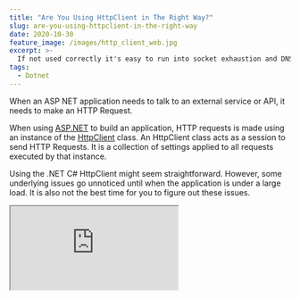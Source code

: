 ```yaml
---
title: "Are You Using HttpClient in The Right Way?"
slug: are-you-using-httpclient-in-the-right-way
date: 2020-10-30
feature_image: /images/http_client_web.jpg
excerpt: >-
  If not used correctly it's easy to run into socket exhaustion and DNS related issues with HttpClient in .NET Core. Learn how to identify these issues and how to use HttpClient class in the right way.
tags:
  - Dotnet
---
```

When an ASP NET application needs to talk to an external service or API, it needs to make an HTTP Request.

When using [ASP.NET](http://asp.NET) to build an application, HTTP requests is made using an instance of the [HttpClient](https://docs.microsoft.com/en-us/dotnet/api/system.net.http.httpclient?view=netcore-3.1&WT.mc_id=AZ-MVP-5003875) class. An HttpClient class acts as a session to send HTTP Requests. It is a collection of settings applied to all requests executed by that instance.

Using the .NET C# HttpClient might seem straightforward. However, some underlying issues go unnoticed until when the application is under a large load. It is also not the best time for you to figure out these issues.

<iframe src="https://www.youtube.com/embed/bAXZx0zOeCU" />

So let's spend some time now and understand the proper way to use HttpClient class and avoid running into issues with it for your application.

## Common Issues When Using C# HttpClient

Before we go any further, let's first understand the common issues when using HttpClient and how to uncover them even when running on your local machine without any load.

Below I have a code sample used to talk to an external API, in this case, a [weather api](http://www.weatherapi.com/), to fetch weather details for a given city. The code instantiates a new instance of HttpClient, makes a GET request to the external API and returns the JSON response.

```csharp
using(var httpClient = new HttpClient())
{
    string APIURL = $"http://api.weatherapi.com/v1/current.json?key={API_KEY}&q={cityName}";
    var response =  await httpClient.GetAsync(APIURL);
    return await response.Content.ReadAsStringAsync();
}

```

It works fine; happy days. Let's move on to the next feature!

### Socket Exhaustion

But wait, let's take a second and fire up the command line. Let's see what's happening behind the scenes with the HttpClient and every execution of the above code.

We will use a popular command-line utility, [netstat](https://docs.microsoft.com/en-us/windows-server/administration/windows-commands/netstat), to look at the network statistics. It displays all active connections and details of it. Since we want to filter it down by the connections to the Weather API, let's filter it down using the API's IP address.

Running `ping api.weather.com` returns the IP address we want - `185.190.83.2`

Let’s use that to filter the records returned using the netstat command - `netstat -ano | findstr 185.190.83.2`

![Each request to the API opens a new socket and a connection to the external API. It leads to socket exhaustion problem.](/images/httpclient_socket_exhausition.jpg)

Every request to the API endpoint opens a new connection to the external API. As shown in the image above, you can see more network connections when running the `netstat` command after making requests to our API endpoint. Even after the HttpClient connection is disposed, it leaves the network connections in a TIME\_WAIT state.

_The TIME\_WAIT state means the connection is closed on one side (ours), but we''re still waiting to see if any additional packets come in because of a delay in the network connection._

These connections will eventually get closed after a timeout. However, as you can see, if there are many requests to the API, we can soon run of sockets to create (one per connection), and the application will throw an exception. The worst thing is such issues rarely happen in local development or testing unless you perform a load test on the application.

### DNS Changes Not Reflecting

If creating a new instance for every request is bad, the first solution that comes to our mind is the Singleton Pattern.

```csharp
private static HttpClient _httpClient;

public WeatherForecastController(ILogger<WeatherForecastController> logger)
{
    _logger = logger;
    if(_httpClient == null)
        _httpClient =  new HttpClient();
}

```

We can create a new instance of HttpClient and not dispose of for the application lifetime. In this case, we reuse the HttpClient instance, and so only one connection is maintained. It works fine as long as there are no DNS or other network-level changes to the external API's connection. If it happens, we will have to restart our API application to create a new HttpClient instance.

You can [read more about these issues](https://docs.microsoft.com/en-us/dotnet/architecture/microservices/implement-resilient-applications/use-httpclientfactory-to-implement-resilient-http-requests#issues-with-the-original-httpclient-class-available-in-net-core) using the HttpClient class directly in the official Microsoft documentation.

[![](/images/asp_net_core_banner.png)](https://www.youtube.com/playlist?list=PL59L9XrzUa-nqfCHIKazYMFRKapPNI4sP)

## Use IHttpClientFactory To Create HttpClient

Now that we know the issues let’s see how to fix this. The simplest way is to inject the `IHttpClient Factory` and create a new HttpClient instance from it.

```csharp
private readonly IHttpClientFactory _httpClientFactory;
public WeatherForecastController(IHttpClientFactory httpClientFactory)
{
     _httpClientFactory = httpClientFactory;
}

[HttpGet]
public async Task<string> Get(string cityName)
{
  var httpClient = _httpClientFactory.CreateClient();
    string APIURL = $"http://api.weatherapi.com/v1/current.json?key={API_KEY}&q={cityName}";
    ...
}

```

To enable Dependency Injection of the `IHttpClientFactory` instance we need to make sure to call `services.AddHttpClient()` method in `ConfigureServices` method of `Startup.cs`.

![Using IHttpClientFactory, even after making multiple calls, we see only one connection in the Established state when running netstat.](/images/httpclient_using_ihttpclientfactory.jpg)

Using the IHttpClientFactory [has several benefits](https://docs.microsoft.com/en-us/dotnet/architecture/microservices/implement-resilient-applications/use-httpclientfactory-to-implement-resilient-http-requests#benefits-of-using-ihttpclientfactory?WT.mc_id=AZ-MVP-5003875), including managing the lifetime of the network connections. Using the factory to create the client reuses connection from a connection pool, thereby not creating too many sockets. The connections are reused and automatically disposed to avoid DNS level issues.

If you are interested in learning more about how it works internally [checkout out this link here](https://docs.microsoft.com/en-us/dotnet/architecture/microservices/implement-resilient-applications/use-httpclientfactory-to-implement-resilient-http-requests#benefits-of-using-ihttpclientfactory?WT.mc_id=AZ-MVP-5003875).

### Consumption Patterns

There are different ways we can use IHttpClientFactory in our application code.

#### [Basic Usage](https://docs.microsoft.com/en-us/aspnet/core/fundamentals/http-requests?view=aspnetcore-3.1&WT.mc_id=AZ-MVP-5003875#basic-usage)

The above usage of IHttpClientFactory is referred to as **[Basic usage](https://docs.microsoft.com/en-us/aspnet/core/fundamentals/http-requests?view=aspnetcore-3.1&WT.mc_id=AZ-MVP-5003875#basic-usage)**, by directly injecting the factory instance into the Controller or class that requires an HttpClient instance. It works perfectly fine.

However, often when we need to make connections to external services, we also need a set of associated configuration details like URL, secret keys, special request headers, etc. While you can inject the configuration setting and other information into the Controller, the container soon starts violating the Single Responsibility Principle (SRP).

#### [Named Clients](https://docs.microsoft.com/en-us/aspnet/core/fundamentals/http-requests?view=aspnetcore-3.1&WT.mc_id=AZ-MVP-5003875#named-clients)

When using Named clients, the HttpClient instance configurations can be specified while registering the service with the Dependency Injection container. Instead of just calling the `services.AddHttpClient()` method in `Startup.cs,` we can add a client with a name and associated configuration.

Below we have a client with the name '_weather_,' and it also configures the BaseAddress to use for the client.

```csharp
services.AddHttpClient("weather", c =>
{
    c.BaseAddress = new Uri("http://api.weatherapi.com/v1/current.json");
})

```

In the Controller class, when we need to create a new HttpClient, we can use the name to create a specific client.

```csharp
  var httpClient = _httpClientFactory.CreateClient("weather");

```

#### [Typed clients](https://docs.microsoft.com/en-us/aspnet/core/fundamentals/http-requests?view=aspnetcore-3.1&WT.mc_id=AZ-MVP-5003875#typed-clients)

In the above code, we still need to hardcode the 'weather' string in the Controller and manually create a HttpClient ourselves.

To avoid calling the `CreateClient` method explicitly, we can use the Typed client pattern.

The external API calls are refactored into a separate class (`WeatherService`) for this pattern. This new class takes a dependency on the HttpClient directly, as shown below.

```csharp
public interface IWeatherService
{
    Task < string > Get(string cityName);
}

public class WeatherService: IWeatherService
{
    private HttpClient _httpClient;

    public WeatherService(HttpClient httpClient)
    {
        _httpClient = httpClient;
    }

    public async Task < string > Get(string cityName)
    {
        string APIURL = $ "?key={API_KEY}&q={cityName}";
        var response = await _httpClient.GetAsync(APIURL);
        return await response.Content.ReadAsStringAsync();
    }
}

```

When adding the new class, `WeatherService` to the Dependency Injection container, we can apply the relevant configuration, as shown below.

```csharp
services.AddHttpClient<IWeatherService,WeatherService>(c => {
      c.BaseAddress = new Uri("http://api.weatherapi.com/v1/current.json");
})

```

The Controller class can now use the `WeatherService` and call it to get back the relevant data, as shown below.

```csharp
public WeatherForecastController(IWeatherService weatherService)
{
    _weatherService = weatherService;
}

[HttpGet]
public async Task<string> Get(string cityName)
{
    return await _weatherService.Get(cityName);
}

```

By using IHttpClientFactory, we can solve all the initial issues that we saw with instantiating the HttpClient instance directly. After refactoring it to the Typed client consumption pattern, it is also well separated and easier to maintain. It drives us to write cleaner, loosely coupled code.

Are you using HttpClient the right way? Yes, you are now.

**References:**

-   [Make HTTP requests using IHttpClientFactory in ASP.NET Core](https://docs.microsoft.com/en-us/aspnet/core/fundamentals/http-requests?view=aspnetcore-3.1&WT.mc_id=AZ-MVP-5003875#named-clients)
-   [Use IHttpClientFactory to implement resilient HTTP requests](https://docs.microsoft.com/en-us/dotnet/architecture/microservices/implement-resilient-applications/use-httpclientfactory-to-implement-resilient-http-requests#how-to-use-typed-clients-with-ihttpclientfactory?WT.mc_id=AZ-MVP-5003875)
-   [You're using HttpClient wrong and it's destabilizing your software](https://aspnetmonsters.com/2016/08/2016-08-27-httpclientwrong/)